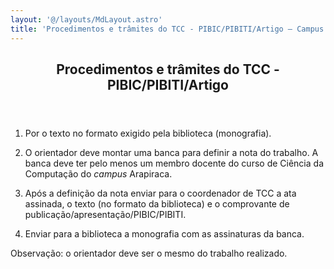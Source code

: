 ```yaml
---
layout: '@/layouts/MdLayout.astro'
title: 'Procedimentos e trâmites do TCC - PIBIC/PIBITI/Artigo — Campus Arapiraca'
---
```



<span></span>
<article id="content">
<header>

<h1>
         Procedimentos e trâmites do TCC - PIBIC/PIBITI/Artigo
        </h1>


</header>
<div id="viewlet-above-content-body">
</div>
<div id="content-core">
<section id="section-text">
<div class="" id="parent-fieldname-text">
<ol>
<li>
<p>
<span style="font-weight: 400;">
              Por o texto no formato exigido pela biblioteca (monografia).
             </span>
</p>
</li>
<li>
<p>
<span style="font-weight: 400;">
              O orientador deve montar uma banca para definir a nota do trabalho. A banca deve ter pelo menos um membro docente do curso de Ciência da Computação do
              <em>
               campus
              </em>
              Arapiraca.
             </span>
</p>
</li>
<li>
<p>
<span style="font-weight: 400;">
              Após a definição da nota enviar para o coordenador de TCC a ata assinada, o texto (no formato da biblioteca) e o comprovante de publicação/apresentação/PIBIC/PIBITI.
             </span>
</p>
</li>
<li>
<p>
<span style="font-weight: 400;">
              Enviar para a biblioteca a monografia com as assinaturas da banca.
             </span>
</p>
<span style="font-weight: 400;">
</span>
</li>
</ol>
<p>
           Observação: o orientador deve ser o mesmo do trabalho realizado.
          </p>
<p>
</p>
</div>
</section>
</div>
<div id="viewlet-below-content-body">
</div>
</article>